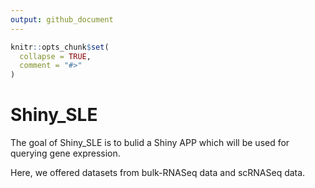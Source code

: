 ```yaml
---
output: github_document
---
```


<!-- README.md is generated from README.Rmd. Please edit that file -->

```r
knitr::opts_chunk$set(
  collapse = TRUE,
  comment = "#>"
)
```

# Shiny_SLE

<!-- badges: start -->
<!-- badges: end -->

The goal of Shiny_SLE is to bulid a Shiny APP which will be used for querying 
gene expression.

Here, we offered datasets from bulk-RNASeq data and scRNASeq data.











